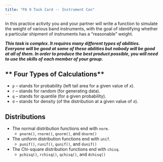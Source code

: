 ```yaml
---
title: "PA 9 Task Card -- Instrument Con"
---
```


In this practice activity you and your partner will write a function to simulate the weight of various band instruments, with the goal of identifying whether a particular shipment of instruments has a "reasonable" weight.

***This task is complex. It requires many different types of abilities. Everyone will be good at some of these abilities but nobody will be good at all of them. In order to produce the best product possible, you will need to use the skills of each member of your group.***


## ** Four Types of Calculations**

-   `p` -- stands for probability (left tail area for a given value of $x$).
-   `r` -- stands for random (for generating data).
-   `q` -- stands for quantile (for a given probability).
-   `d` -- stands for density (of the distribution at a given value of $x$).

## **Distributions**

-   The normal distribution functions end with `norm`.
    -   `pnorm()`, `rnorm()`, `qnorm()`, and `dnorm()`
-   The uniform distribution functions end with `unif`.
    -   `punif()`, `runif()`, `qunif()`, and `dunif()`
-   The Chi-square distribution functions end with `chisq`.
    -   `pchisq()`, `rchisq()`, `qchisq()`, and `dchisq()`
